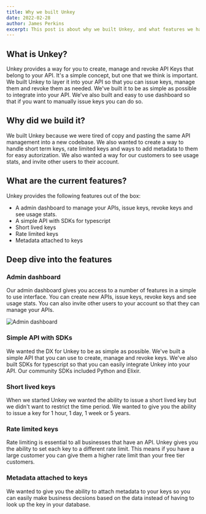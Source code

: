 ```yaml
---
title: Why we built Unkey
date: 2022-02-28
author: James Perkins
excerpt: This post is about why we built Unkey, and what features we have.
---
```


## What is Unkey?

Unkey provides a way for you to create, manage and revoke API Keys that belong to your API. It's a simple concept, but one that we think is important.  We built Unkey to layer it into your API so that you can issue keys, manage them and revoke them as needed. We've built it to be as simple as possible to integrate into your API. We've also built and easy to use dashboard so that if you want to manually issue keys you can do so.

## Why did we build it?

We built Unkey because we were tired of copy and pasting the same API management into a new codebase. We also wanted to create a way to handle short term keys, rate limited keys and ways to add metadata to them for easy autorization. We also wanted a way for our customers to see usage stats, and invite other users to their account.

## What are the current features?

Unkey provides the following features out of the box:

- A admin dashboard to manage your APIs, issue keys, revoke keys and see usage stats.
- A simple API with SDKs for typescript
- Short lived keys 
- Rate limited keys
- Metadata attached to keys

## Deep dive into the features

### Admin dashboard

Our admin dashboard gives you access to a number of features in a simple to use interface. You can create new APIs, issue keys, revoke keys and see usage stats. You can also invite other users to your account so that they can manage your APIs.

![Admin dashboard](/images/blog-images/admin-dashboard.png)

### Simple API with SDKs

We wanted the DX for Unkey to be as simple as possible. We've built a simple API that you can use to create, manage and revoke keys. We've also built SDKs for typescript so that you can easily integrate Unkey into your API. Our community SDKs included Python and Elixir.

### Short lived keys

When we started Unkey we wanted the ability to issue a short lived key but we didn't want to restrict the time period. We wanted to give you the ability to issue a key for 1 hour, 1 day, 1 week or 5 years.

### Rate limited keys

Rate limiting is essential to all businesses that have an API. Unkey gives you the ability to set each key to a different rate limit. This means if you have a large customer you can give them a higher rate limit than your free tier customers.

### Metadata attached to keys

We wanted to give you the ability to attach metadata to your keys so you can easily make business decsions based on the data instead of having to look up the key in your database.